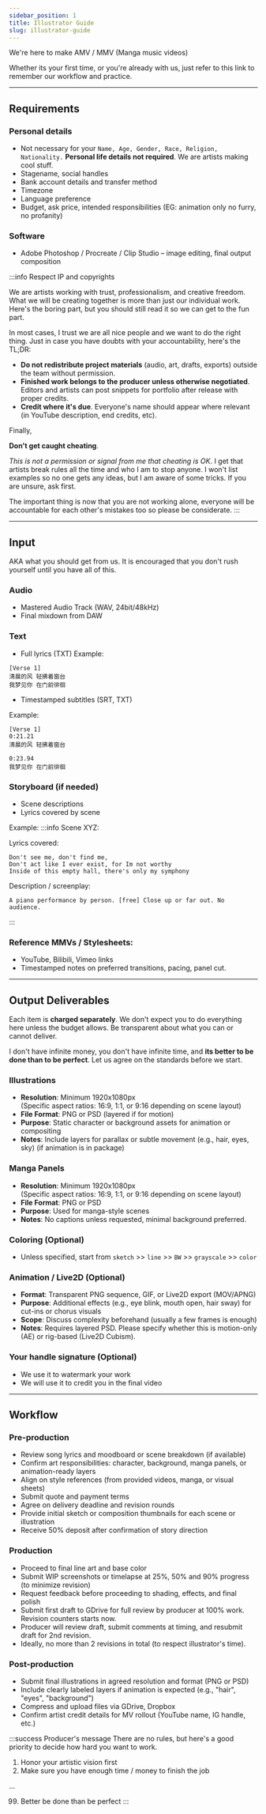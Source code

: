 ```yaml
---
sidebar_position: 1
title: Illustrator Guide
slug: illustrator-guide
---
```


We're here to make AMV / MMV (Manga music videos) 

Whether its your first time, or you're already with us, just refer to this link to remember our workflow and practice. 

---
## Requirements
### Personal details
- Not necessary for your `Name, Age, Gender, Race, Religion, Nationality.` **Personal life details not required**. We are artists making cool stuff. 
- Stagename, social handles 
- Bank account details and transfer method 
- Timezone 
- Language preference
- Budget, ask price, intended responsibilities (EG: animation only no furry, no profanity)

### Software
- Adobe Photoshop / Procreate / Clip Studio – image editing, final output composition


:::info Respect IP and copyrights

We are artists working with trust, professionalism, and creative freedom. What we will be creating together is more than just our individual work. Here's the boring part, but you should still read it so we can get to the fun part.  

In most cases, I trust we are all nice people and we want to do the right thing. Just in case you have doubts with your accountability, here's the TL;DR:

- **Do not redistribute project materials** (audio, art, drafts, exports) outside the team without permission.
- **Finished work belongs to the producer unless otherwise negotiated**. Editors and artists can post snippets for portfolio after release with proper credits.
- **Credit where it's due**. Everyone's name should appear where relevant (in YouTube description, end credits, etc).

Finally, 

**Don't get caught cheating**. 

*This is not a permission or signal from me that cheating is OK*. I get that artists break rules all the time and who I am to stop anyone. I won't list examples so no one gets any ideas, but I am aware of some tricks. If you are unsure, ask first. 

The important thing is now that you are not working alone, everyone will be accountable for each other's mistakes too so please be considerate. 
:::

--- 

## Input
AKA what you should get from us. It is encouraged that you don't rush yourself until you have all of this. 

### Audio
- Mastered Audio Track (WAV, 24bit/48kHz)
- Final mixdown from DAW

### Text
- Full lyrics (TXT)
Example:
```
[Verse 1]
清晨的风 轻拂着窗台
我梦见你 在门前徘徊
```

- Timestamped subtitles (SRT, TXT)

Example: 
```
[Verse 1]
0:21.21
清晨的风 轻拂着窗台

0:23.94
我梦见你 在门前徘徊
```

### Storyboard (if needed)
- Scene descriptions
- Lyrics covered by scene 

Example: 
:::info
Scene XYZ: 

Lyrics covered:
```
Don't see me, don't find me, 
Don't act like I ever exist, for Im not worthy
Inside of this empty hall, there's only my symphony
```

Description / screenplay:
```
A piano performance by person. [free] Close up or far out. No audience.  
```
:::


### Reference MMVs / Stylesheets:
- YouTube, Bilibili, Vimeo links
- Timestamped notes on preferred transitions, pacing, panel cut.

---

## Output Deliverables
Each item is **charged separately**. We don't expect you to do everything here unless the budget allows. Be transparent about what you can or cannot deliver.

I don't have infinite money, you don't have infinite time, and **its better to be done than to be perfect**. Let us agree on the standards before we start. 

### Illustrations
- **Resolution**: Minimum 1920x1080px  
  (Specific aspect ratios: 16:9, 1:1, or 9:16 depending on scene layout)
- **File Format**: PNG or PSD (layered if for motion)
- **Purpose**: Static character or background assets for animation or compositing
- **Notes**: Include layers for parallax or subtle movement (e.g., hair, eyes, sky) (if animation is in package)


### Manga Panels
- **Resolution**: Minimum 1920x1080px  
  (Specific aspect ratios: 16:9, 1:1, or 9:16 depending on scene layout)
- **File Format**: PNG or PSD
- **Purpose**: Used for manga-style scenes
- **Notes**: No captions unless requested, minimal background preferred.

### Coloring (Optional)
- Unless specified, start from `sketch` >> `line` >> `BW` >> `grayscale` >> `color`


### Animation / Live2D (Optional)
- **Format**: Transparent PNG sequence, GIF, or Live2D export (MOV/APNG)
- **Purpose**: Additional effects (e.g., eye blink, mouth open, hair sway) for cut-ins or chorus visuals
- **Scope**: Discuss complexity beforehand (usually a few frames is enough)
- **Notes**: Requires layered PSD. Please specify whether this is motion-only (AE) or rig-based (Live2D Cubism).

### Your handle signature (Optional)
- We use it to watermark your work
- We will use it to credit you in the final video

---

## Workflow 
### Pre-production 
- Review song lyrics and moodboard or scene breakdown (if available)
- Confirm art responsibilities: character, background, manga panels, or animation-ready layers
- Align on style references (from provided videos, manga, or visual sheets)
- Submit quote and payment terms
- Agree on delivery deadline and revision rounds
- Provide initial sketch or composition thumbnails for each scene or illustration
- Receive 50% deposit after confirmation of story direction 

### Production
- Proceed to final line art and base color
- Submit WIP screenshots or timelapse at 25%, 50% and 90% progress (to minimize revision)
- Request feedback before proceeding to shading, effects, and final polish
- Submit first draft to GDrive for full review by producer at 100% work. Revision counters starts now. 
- Producer will review draft, submit comments at timing, and resubmit draft for 2nd revision. 
- Ideally, no more than 2 revisions in total (to respect illustrator's time).

### Post-production
- Submit final illustrations in agreed resolution and format (PNG or PSD)
- Include clearly labeled layers if animation is expected (e.g., "hair", "eyes", "background")
- Compress and upload files via GDrive, Dropbox
- Confirm artist credit details for MV rollout (YouTube name, IG handle, etc.)


:::success Producer's message
There are no rules, but here's a good priority to decide how hard you want to work. 
1. Honor your artistic vision first
2. Make sure you have enough time / money to finish the job

...

99. Better be done than be perfect
:::